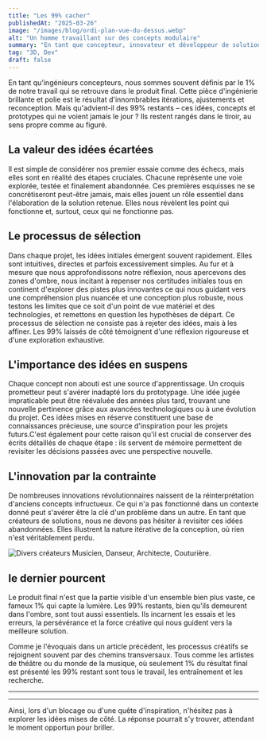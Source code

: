 ```yaml
---
title: "Les 99% cacher"
publishedAt: "2025-03-26"
image: "/images/blog/ordi-plan-vue-du-dessus.webp"
alt: "Un homme travaillant sur des concepts modulaire"
summary: "En tant que concepteur, innovateur et développeur de solutions, nous sommes souvent définis par le 1% de notre travail qui apparaît dans le résultat final."
tag: "3D, Dev"
draft: false
---
```


En tant qu'ingénieurs concepteurs, nous sommes souvent définis par le 1% de notre travail qui se retrouve dans le produit final. Cette pièce d'ingénierie brillante et polie est le résultat d'innombrables itérations, ajustements et reconception. Mais qu'advient-il des 99% restants – ces idées, concepts et prototypes qui ne voient jamais le jour ? Ils restent rangés dans le tiroir, au sens propre comme au figuré.

## La valeur des idées écartées

Il est simple de considérer nos premier essaie comme des échecs, mais elles sont en réalité des étapes cruciales. Chacune représente une voie explorée, testée et finalement abandonnée. Ces premières esquisses ne se concrétiseront peut-être jamais, mais elles jouent un rôle essentiel dans l'élaboration de la solution retenue. Elles nous révèlent les point qui fonctionne et, surtout, ceux qui ne fonctionne pas.

## Le processus de sélection

Dans chaque projet, les idées initiales émergent souvent rapidement. Elles sont intuitives, directes et parfois excessivement simples. Au fur et à mesure que nous approfondissons notre réflexion, nous apercevons des zones d'ombre, nous incitant à repenser nos certitudes initiales tous en continent d'explorer des pistes plus innovantes ce qui nous guidant vers une compréhension plus nuancée et une conception plus robuste, nous testons les limites que ce soit d'un point de vue matériel et des technologies, et remettons en question les hypothèses de départ. Ce processus de sélection ne consiste pas à rejeter des idées, mais à les affiner. Les 99% laissés de côté témoignent d'une réflexion rigoureuse et d'une exploration exhaustive.

## L'importance des idées en suspens

Chaque concept non abouti est une source d'apprentissage. Un croquis prometteur peut s'avérer inadapté lors du prototypage. Une idée jugée impraticable peut être réévaluée des années plus tard, trouvant une nouvelle pertinence grâce aux avancées technologiques ou à une évolution du projet. Ces idées mises en réserve constituent une base de connaissances précieuse, une source d'inspiration pour les projets futurs.C'est également pour cette raison qu'il est crucial de conserver des écrits détaillés de chaque étape : ils servent de mémoire permettent de revisiter les décisions passées avec une perspective nouvelle.

## L'innovation par la contrainte

De nombreuses innovations révolutionnaires naissent de la réinterprétation d'anciens concepts infructueux. Ce qui n'a pas fonctionné dans un contexte donné peut s'avérer être la clé d'un problème dans un autre. En tant que créateurs de solutions, nous ne devons pas hésiter à revisiter ces idées abandonnées. Elles illustrent la nature itérative de la conception, où rien n'est véritablement perdu.

![Divers créateurs Musicien, Danseur, Architecte, Couturière.](/images/blog/createur.webp)

## le dernier pourcent

Le produit final n'est que la partie visible d'un ensemble bien plus vaste, ce fameux 1% qui capte la lumière. Les 99% restants, bien qu'ils demeurent dans l'ombre, sont tout aussi essentiels. Ils incarnent les essais et les erreurs, la persévérance et la force créative qui nous guident vers la meilleure solution.

Comme je l'évoquais dans un article précédent, les processus créatifs se rejoignent souvent par des chemins transversaux. Tous comme les artistes de théâtre ou du monde de la musique, où seulement 1% du résultat final est présenté les 99% restant sont tous le travail, les entraînement et les recherche.

---

<Feedback
  variant="info"
  icon
  title="Information"
  description="Il est important de noter que ces chiffres 99% et 1% sont une extrapolation, car en se rapprochant de la loi de Pareto, nous devrions plutôt parler de la règle des 20/80, que nous explorerons dans un prochain article."
/>

---

Ainsi, lors d'un blocage ou d'une quête d'inspiration, n'hésitez pas à explorer les idées mises de côté. La réponse pourrait s'y trouver, attendant le moment opportun pour briller.





